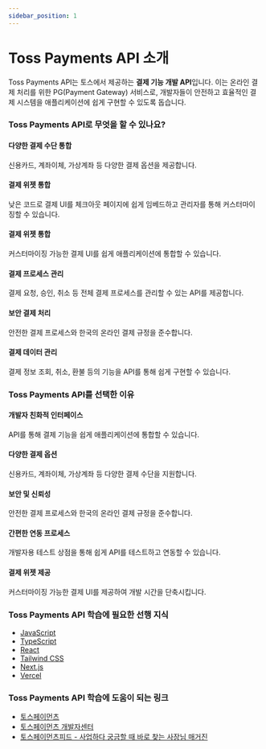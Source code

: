 ```yaml
---
sidebar_position: 1
---
```


# Toss Payments API 소개

Toss Payments API는 토스에서 제공하는 **결제 기능 개발 API**입니다. 이는 온라인 결제 처리를 위한 PG(Payment Gateway) 서비스로, 개발자들이 안전하고 효율적인 결제 시스템을 애플리케이션에 쉽게 구현할 수 있도록 돕습니다.

### Toss Payments API로 무엇을 할 수 있나요?

#### 다양한 결제 수단 통합

신용카드, 계좌이체, 가상계좌 등 다양한 결제 옵션을 제공합니다.

#### 결제 위젯 통합

낮은 코드로 결제 UI를 체크아웃 페이지에 쉽게 임베드하고 관리자를 통해 커스터마이징할 수 있습니다.

#### 결제 위젯 통합

커스터마이징 가능한 결제 UI를 쉽게 애플리케이션에 통합할 수 있습니다.

#### 결제 프로세스 관리

결제 요청, 승인, 취소 등 전체 결제 프로세스를 관리할 수 있는 API를 제공합니다.

#### 보안 결제 처리

안전한 결제 프로세스와 한국의 온라인 결제 규정을 준수합니다.

#### 결제 데이터 관리

결제 정보 조회, 취소, 환불 등의 기능을 API를 통해 쉽게 구현할 수 있습니다.

### Toss Payments API를 선택한 이유

#### 개발자 친화적 인터페이스

API를 통해 결제 기능을 쉽게 애플리케이션에 통합할 수 있습니다.

#### 다양한 결제 옵션

신용카드, 계좌이체, 가상계좌 등 다양한 결제 수단을 지원합니다.

#### 보안 및 신뢰성

안전한 결제 프로세스와 한국의 온라인 결제 규정을 준수합니다.

#### 간편한 연동 프로세스

개발자용 테스트 상점을 통해 쉽게 API를 테스트하고 연동할 수 있습니다.

#### 결제 위젯 제공

커스터마이징 가능한 결제 UI를 제공하여 개발 시간을 단축시킵니다.

### Toss Payments API 학습에 필요한 선행 지식

- [JavaScript](../javascript)
- [TypeScript](../typescript)
- [React](../react)
- [Tailwind CSS](../tailwindcss)
- [Next.js](../nextjs)
- [Vercel](../vercel)

### Toss Payments API 학습에 도움이 되는 링크

- [토스페이먼츠](https://www.tosspayments.com/)
- [토스페이먼츠 개발자센터](https://developers.tosspayments.com/)
- [토스페이먼츠피드 - 사업하다 궁금할 때 바로 찾는 사장님 매거진](https://www.tosspayments.com/blog)
